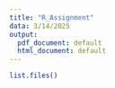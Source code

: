 ```yaml
---
title: "R_Assignment"
data: 3/14/2025
output:
  pdf_document: default
  html_document: default
---
```


```r
list.files()

```